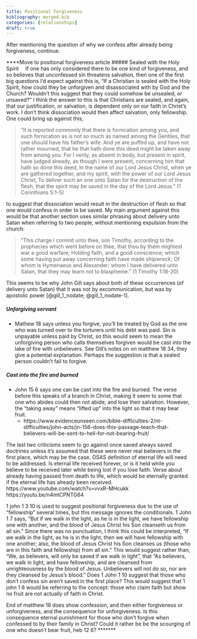 ```yaml
---
title: Positional Forgiveness
bibliography: merged.bib
categories: [relationships]
draft: true
---
```

<!-- date: -->

After mentioning the question of why we confess after already being forgiveness, continue.

****Move to positional forgiveness article
##### Sealed with the Holy Spirit
&emsp;If one has only considered there to be one kind of forgiveness, and so believes that unconfessed sin threatens salvation, then one of the first big questions I'd expect against this is, "If a Christian is sealed with the Holy Spirit, how could they be unforgiven and disassociated with by God and the Church? Wouldn't this suggest that they could somehow be unsealed, or unsaved?" I think the answer to this is that Christians are sealed<a href="link to once saved always saved article"></a>, and again, that our justification, or salvation, is dependent only on our faith in Christ's work<a href="link to justification by faith"></a>. I don't think dissociation would then affect salvation, only fellowship. One could bring up against this,

><r r="1 co 5 1 5">"It is reported commonly that there is fornication among you, and such fornication as is not so much as named among the Gentiles, that one should have his father's wife. And ye are puffed up, and have not rather mourned, that he that hath done this deed might be taken away from among you. For I verily, as absent in body, but present in spirit, have judged already, as though I were present, concerning him that hath so done this deed, In the name of our Lord Jesus Christ, when ye are gathered together, and my spirit, with the power of our Lord Jesus Christ, To deliver such an one unto Satan for the destruction of the flesh, that the spirit may be saved in the day of the Lord Jesus." (1 Corinthians 5:1-5)</r>

to suggest that dissociation would result in the destruction of flesh so that one would confess in order to be saved. My main argument against this would be that another section uses similar phrasing about delivery unto Satan when referring to two people, without mentioning expulsion from the church:

><r r="1 ti 1 18 20">"This charge I commit unto thee, son Timothy, according to the prophecies which went before on thee, that thou by them mightest war a good warfare; Holding faith, and a good conscience; which some having put away concerning faith have made shipwreck: Of whom is Hymenaeus and Alexander; whom I have delivered unto Satan, that they may learn not to blaspheme." (1 Timothy 1:18-20)</r>

This seems to be why John Gill says about both of these occurrences (of delivery unto Satan) that it was not by excommunication, but was by apostolic power [@gill_1_nodate; @gill_1_nodate-1].

##### Unforgiving servant
- Mathew 18 says unless you forgive, you'll be treated by God as the one who was turned over to the torturers until his debt was paid. Sin is unpayable unless paid by Christ, so this would seem to mean the unforgiving person who calls themselves forgiven would be cast into the lake of fire with unbelievers. See Gill's notes on on matthew 18 34, they give a potential explanation. Perhaps the suggestion is that a sealed person couldn't fail to forgive.

##### Cast into the fire and burned
- John 15 6 says one can be cast into the fire and burned. The verse before this speaks of a branch in Christ, making it seem to some that one who abides could then not abide, and lose their salvation. However, the "taking away" means "lifted up" into the light so that it may bear fruit.
	- https://www.evidenceunseen.com/bible-difficulties-2/nt-difficulties/john-acts/jn-156-does-this-passage-teach-that-believers-will-be-sent-to-hell-for-not-bearing-fruit/

The last two criticisms seem to go against once saved always saved doctrines unless it's assumed that these were never real believers in the first place, which may be the case.
OSAS definition of eternal life will need to be addressed. Is eternal life received forever, or is it held while you believe to be received later while being lost if you lose faith. Verse about already having passed from death to life, which would be eternally granted if the eternal life has already been received.
https://www.youtube.com/watch?v=vvxR-MHcukk
https://youtu.be/n4mtCPNTG64

1 john 1 3 10 is used to suggest positional forgiveness due to the use of "fellowship" several times, but this message ignores the conditionals.
	1 John 1 7 says, "But if we walk in the light, as he is in the light, we have fellowship one with another, and the blood of Jesus Christ his Son cleanseth us from all sin." Since there was no punctuation, I think this could be interpreted, "If we walk in the light, as he is in the light, then we will have fellowship with one another; also, the blood of Jesus Christ his Son cleanses us (those who are in this faith and fellowship) from all sin." This would suggest rather than, "We, as believers, will only be saved if we walk in light", that "As believers, we walk in light, and have fellowship, and are cleansed from unrighteousness by the blood of Jesus. Unbelievers will not do so, nor are they cleansed by Jesus's blood."
	Does 1 John 1 10 suggest that those who don't confess sin aren't saved in the first place?
		This would suggest that 1 john 1 6 would be referring to the concept: those who claim faith but show no fruit are not actually of faith in Christ.

End of matthew 18 does show confession, and then either forgiveness or unforgiveness, and the consequence for unforgiveness. Is this consequence eternal punishment for those who don't forgive when confessed to by their family in Christ? Could it rather be be the scourging of one who doesn't bear fruit, heb 12 6?
*******
